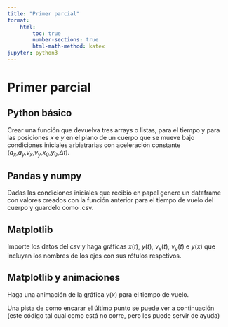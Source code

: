 ```yaml
---
title: "Primer parcial"
format: 
    html: 
        toc: true
        number-sections: true
        html-math-method: katex
jupyter: python3
---
```


# Primer parcial

::: {#exr-primero}
## Python básico

Crear una función que devuelva tres arrays o listas, para el tiempo y para las posiciones $x$ e $y$ 
en el plano de un cuerpo que se mueve bajo condiciones iniciales arbiatrarias con aceleración constante ($a_x$,$a_y$,$v_x$,$v_y$,$x_0$,$y_0$,$\Delta t$).
:::

::: {#exr-segundo}
## Pandas y numpy

Dadas las condiciones iniciales que recibió en papel genere un dataframe con valores creados con la función anterior para el tiempo de vuelo del cuerpo y guardelo como .csv.
:::

::: {#exr-tercero}
## Matplotlib

Importe los datos del csv y haga gráficas $x(t)$, $y(t)$, $v_x(t)$, $v_y(t)$ e $y(x)$ que incluyan los nombres de los ejes con sus rótulos respctivos.
:::

::: {#exr-extra}
## Matplotlib y animaciones

Haga una animación de la gráfica $y(x)$ para el tiempo de vuelo.
:::

Una pista de como encarar el último punto se puede ver a continuación 
(este código tal cual como está no corre, pero les puede servir de ayuda)
